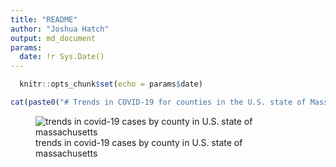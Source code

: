 ```yaml
---
title: "README"
author: "Joshua Hatch"
output: md_document
params:
  date: !r Sys.Date()
---
```


```r
  knitr::opts_chunk$set(echo = params$date)
```

```r
cat(paste0("# Trends in COVID-19 for counties in the U.S. state of Massachusetts (updated on ", params$date, ")\n"))
```
![trends in covid-19 cases by county in U.S. state of massachusetts](./images/ma_county_covid.png)